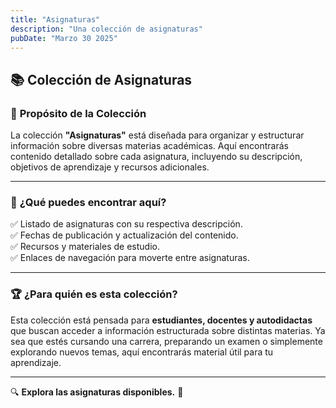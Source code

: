 ```yaml
---
title: "Asignaturas"
description: "Una colección de asignaturas"
pubDate: "Marzo 30 2025"
---
```


## 📚 **Colección de Asignaturas**

### 🎯 **Propósito de la Colección**

La colección **"Asignaturas"** está diseñada para organizar y estructurar información sobre diversas materias académicas. Aquí encontrarás contenido detallado sobre cada asignatura, incluyendo su descripción, objetivos de aprendizaje y recursos adicionales.

---

### 📖 **¿Qué puedes encontrar aquí?**

✅ Listado de asignaturas con su respectiva descripción.  
✅ Fechas de publicación y actualización del contenido.  
✅ Recursos y materiales de estudio.  
✅ Enlaces de navegación para moverte entre asignaturas.

---

### 🏆 **¿Para quién es esta colección?**

Esta colección está pensada para **estudiantes, docentes y autodidactas** que buscan acceder a información estructurada sobre distintas materias. Ya sea que estés cursando una carrera, preparando un examen o simplemente explorando nuevos temas, aquí encontrarás material útil para tu aprendizaje.

---

🔍 **Explora las asignaturas disponibles.** 🚀

<ListaColeccion coleccion="asignaturas" baseURL="/asignaturas/"/>